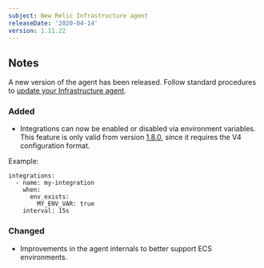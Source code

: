 ```yaml
---
subject: New Relic Infrastructure agent
releaseDate: '2020-04-14'
version: 1.11.22
---
```


## Notes

A new version of the agent has been released. Follow standard procedures to [update your Infrastructure agent](/docs/infrastructure/new-relic-infrastructure/installation/update-infrastructure-agent).

### Added

* Integrations can now be enabled or disabled via environment variables. This feature is only valid from version [1.8.0](https://docs.newrelic.com/docs/integrations/integrations-sdk/file-specifications/integration-configuration-file-specifications-agent-v180), since it requires the V4 configuration format.

Example:

```
integrations:
  - name: my-integration
    when:
      env_exists:
        MY_ENV_VAR: true
    interval: 15s
```

### Changed

* Improvements in the agent internals to better support ECS environments.
